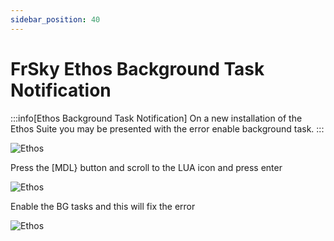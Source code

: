 ```yaml
---
sidebar_position: 40
---
```


# FrSky Ethos Background Task Notification

:::info[Ethos Background Task Notification]
On a new installation of the Ethos Suite you may be presented with the error enable background task.
:::

![Ethos](./img/ethos-background-1.jpg)

Press the \[MDL} button and scroll to the LUA icon and press enter

![Ethos](./img/ethos-background-2.jpg)

Enable the BG tasks and this will fix the error

![Ethos](./img/ethos-background-3.jpg)
